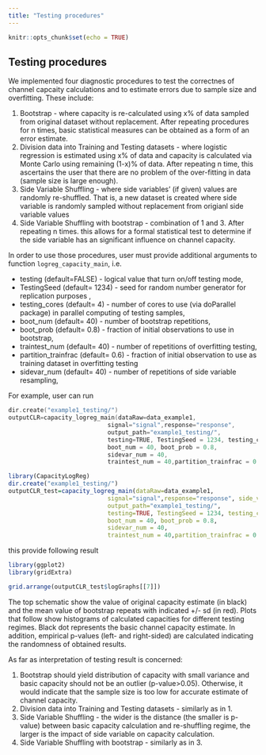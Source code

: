 ```yaml
---
title: "Testing procedures"
---
```

```r
knitr::opts_chunk$set(echo = TRUE)
```


## Testing procedures

We implemented four diagnostic procedures to test the correctnes of channel capcaity calculations and to estimate errors due to sample size and overfitting. These include:

1. Bootstrap - where capacity is re-calculated using x% of data sampled from original dataset without replacement. After repeating procedures for n times, basic statistical measures can be obtained as a form of an error estimate.
2. Division data into Training and Testing datasets - where logistic regression is estimated using x% of data and capacity is calculated via Monte Carlo using remaining (1-x)% of data. After repeating n time, this ascertains the user that there are no problem of the over-fitting in data (sample size is large enough).
3. Side Variable Shuffling - where side variables' (if given) values are randomly re-shuffled. That is, a new dataset is created where side variable is randomly sampled without replacement from origianl side variable  values 
4. Side Variable Shuffling with bootstrap - combination of 1 and 3. After repeating n times. this allows for a formal statistical test to determine if the side variable has an significant influence on channel capacity.
 
In order to use those procedures, user must provide additional arguments to function `logreg_capacity_main`, i.e.

* testing (default=FALSE) - logical value that turn on/off testing mode,
* TestingSeed (default= 1234) - seed for random number generator for replication purposes , 
* testing_cores (default= 4) - number of cores to use (via doParallel package) in parallel computing of testing samples, 
* boot_num (default= 40) - number of bootstrap repetitions, 
* boot_prob (default= 0.8) - fraction of initial observations to use in bootstrap, 
* traintest_num (default= 40) - number of repetitions of overfitting testing,
* partition_trainfrac (default= 0.6) - fraction of initial observation to use as training dataset in overfitting testing
* sidevar_num (default= 40) - number of repetitions of side variable resampling,

For example, user can run
```c
dir.create("example1_testing/")
outputCLR=capacity_logreg_main(dataRaw=data_example1,
                            signal="signal",response="response",
                            output_path="example1_testing/",
                            testing=TRUE, TestingSeed = 1234, testing_cores = 4, 
                            boot_num = 40, boot_prob = 0.8, 
                            sidevar_num = 40,
                            traintest_num = 40,partition_trainfrac = 0.6)
```

```r
library(CapacityLogReg)
dir.create("example1_testing/")
outputCLR_test=capacity_logreg_main(dataRaw=data_example1,
                            signal="signal",response="response", side_variables = "sideVar",
                            output_path="example1_testing/",
                            testing=TRUE, TestingSeed = 1234, testing_cores = 4, 
                            boot_num = 40, boot_prob = 0.8, 
                            sidevar_num = 40,
                            traintest_num = 40,partition_trainfrac = 0.6)
```

this provide following result
```r
library(ggplot2)
library(gridExtra)
```

```r
grid.arrange(outputCLR_test$logGraphs[[7]])
```

The top schematic show the value of original capacity estimate (in black) and the mean value of bootstrap repeats with indicated +/- sd (in red). Plots that follow show histograms of calculated capacities for different testing regimes. Black dot represents the basic channel capacity estimate. In addition, empirical p-values (left- and right-sided) are calculated indicating the randomness of obtained results.

As far as interpretation of testing result is concerned:

1. Bootstrap should yield distribution of capacity with small variance and basic capacity should not be an outlier (p-value>0.05). Otherwise, it would indicate that the sample size is too low for accurate estimate of channel capacity.
2. Division data into Training and Testing datasets - similarly as in 1.
3. Side Variable Shuffling - the wider is the distance (the smaller is p-value) between basic capacity calculation and re-shuffling regime, the larger is the impact of side variable on capacity calculation.
4. Side Variable Shuffling with bootstrap - similarly as in 3.


